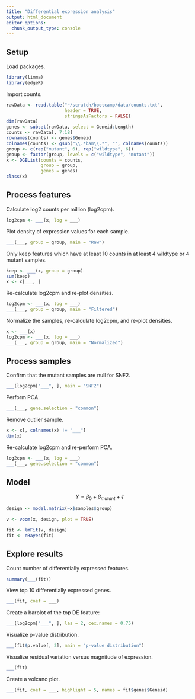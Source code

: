 ```yaml
---
title: "Differential expression analysis"
output: html_document
editor_options: 
  chunk_output_type: console
---
```


## Setup

Load packages.

```r
library(limma)
library(edgeR)
```

Import counts.

```r
rawData <- read.table("~/scratch/bootcamp/data/counts.txt",
                      header = TRUE,
                      stringsAsFactors = FALSE)
dim(rawData)
genes <- subset(rawData, select = Geneid:Length)
counts <- rawData[, 7:18]
rownames(counts) <- genes$Geneid
colnames(counts) <- gsub("\\.*bam\\.*", "", colnames(counts))
group <- c(rep("mutant", 6), rep("wildtype", 6))
group <- factor(group, levels = c("wildtype", "mutant"))
x <- DGEList(counts = counts,
             group = group,
             genes = genes)
class(x)
```

## Process features

<!-- Ex 1: log2CPM -->

Calculate log2 counts per million (log2cpm).

```r
log2cpm <- ___(x, log = ___)
```

Plot density of expression values for each sample.

```r
___(___, group = group, main = "Raw")
```

<!-- Ex 2: Filter -->

Only keep features which have at least 10 counts in at least 4 wildtype or 4
mutant samples.

```r
keep <- ___(x, group = group)
sum(keep)
x <- x[___, ]
```

Re-calculate log2cpm and re-plot densities.

```r
log2cpm <- ___(x, log = ___)
___(___, group = group, main = "Filtered")
```

<!-- Ex 3: Normalize -->

Normalize the samples, re-calculate log2cpm, and re-plot densities.

```r
x <- ___(x)
log2cpm <- ___(x, log = ___)
___(___, group = group, main = "Normalized")
```

## Process samples

<!-- Ex 1: SNF2 -->

Confirm that the mutant samples are null for SNF2.

```r
___(log2cpm["___", ], main = "SNF2")
```

<!-- Ex 2: PCA -->

Perform PCA.

```r
___(___, gene.selection = "common")
```

Remove outlier sample.

```r
x <- x[, colnames(x) != "___"]
dim(x)
```

<!-- Ex 3: PCA 2 -->

Re-calculate log2cpm and re-perform PCA.

```r
log2cpm <- ___(x, log = ___)
___(___, gene.selection = "common")
```

## Model

$$ Y = \beta_{0} + \beta_{mutant} + \epsilon $$

```r
design <- model.matrix(~x$samples$group)
```

```r
v <- voom(x, design, plot = TRUE)
```

```r
fit <- lmFit(v, design)
fit <- eBayes(fit)
```

## Explore results

<!-- Ex 1: topTable -->

Count number of differentially expressed features.

```r
summary(___(fit))
```

View top 10 differentially expressed genes.

```r
___(fit, coef = ___)
```

Create a barplot of the top DE feature:

```r
___(log2cpm["___", ], las = 2, cex.names = 0.75)
```

<!-- Ex 2: assessment -->

Visualize p-value distribution.

```r
___(fit$p.value[, 2], main = "p-value distribution")
```

Visualize residual variation versus magnitude of expression.

```r
___(fit)
```

<!-- Ex 3: volcano -->

Create a volcano plot.

```r
___(fit, coef = ___, highlight = 5, names = fit$genes$Geneid)
```
